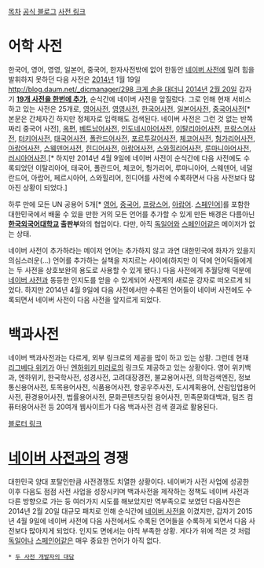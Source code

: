 [[목차]]
[http://blog.daum.net/_dicmanager/ 공식 블로그]
[http://dic.daum.net/ 사전 링크]

= 어학 사전 =
한국어, 영어, 영영, 일본어, 중국어, 한자사전밖에 없어 한동안 [[네이버 사전]]에 밀려 힘을 발휘하지 못하던 다음 사전은 [[2014년]] 1월 19일 [[http://blog.daum.net/_dicmanager/298 크게 손을 대더니]] [[2014년]] [[2월 20일]] 갑자기 '''[http://blog.daum.net/_dicmanager/316 19개 사전을 한번에 추가,]''' 순식간에 네이버 사전을 앞질렀다. 그로 인해 현재 서비스하고 있는 사전은 25개로, [[영어]]사전, [[영영]]사전, [[한국어]]사전, [[일본어]]사전, [[중국어]]사전[* 본문은 간체자긴 하지만 정체자로 입력해도 검색된다. 네이버 사전은 그런 것 없는 반쪽짜리 중국어 사전], [[옥편]], [[베트남어]]사전, [[인도네시아어]]사전, [[이탈리아어]]사전, [[프랑스어]]사전, [[터키어]]사전, [[태국어]]사전, [[폴란드어]]사전, [[포르투갈어]]사전, [[체코어]]사전, [[헝가리어]]사전, [[아랍어]]사전, [[스웨덴어]]사전, [[힌디어]]사전, [[아랍어]]사전, [[스와힐리어]]사전, [[루마니아어]]사전, [[러시아어]]사전.[* 하지만 2014년 4월 9일에 네이버 사전이 순식간에 다음 사전에도 수록되었던 이탈리아어, 태국어, 폴란드어, 체코어, 헝가리어, 루마니아어, 스웨덴어, 네덜란드어, 아랍어, 페르시아어, 스와힐리어, 힌디어를 사전에 수록하면서 다음 사전보다 많아진 상황이 되었다.]

하루 만에 모든 UN 공용어 5개[* [[영어]], [[중국어]], [[프랑스어]], [[아랍어]]. [[스페인어]]]를 포함한 대한민국에서 배울 수 있을 만한 거의 모든 언어를 추가할 수 있게 만든 배경은 다름아닌 '''[[한국외국어대학교]] 출판부'''와의 협업이다. 다만, 아직 [[독일어]]와 [[스페인어]]같은 메이저가 없는 상태.

네이버 사전이 추가하라는 메이저 언어는 추가하지 않고 과연 대한민국에 화자가 있을지 의심스러운(...) 언어를 추가하는 실책을 저지르는 사이에(하지만 이 덕에 언어덕들에게는 두 사전을 상호보완의 용도로 사용할 수 있게 됐다.) 다음 사전에게 추월당해 덕분에 [[네이버 사전]]과 동등한 인지도를 얻을 수 있게되어 사전계의 새로운 강자로 떠오르게 되었다. 하지만 2014년 4월 9일에 다음 사전에서만 수록된 언어들이 네이버 사전에도 수록되면서 네이버 사전이 다음 사전을 앞지르게 되었다.
= 백과사전 = 
네이버 백과사전과는 다르게, 외부 링크로의 제공을 많이 하고 있는 상황. 그런데 현재 [[리그베다 위키]]가 아닌 [[엔하위키 미러]]로의 링크도 제공하고 있는 상황이다. 영어 위키백과, 엔하위키, 한국학사전, 성경사전, 고려대장경전, 불교용어사전, 의학검색엔진, 정보통신용어사전, 토목용어사전, 식품용어사전, 항공우주사전, 도시계획용어, 산림임업용어사전, 환경용어사전, 법률용어사전, 문화콘텐츠닷컴 용어사전, 민족문화대백과, 텀즈 컴퓨터용어사전 등 20여개 웹사이트가 다음 백과사전 검색 결과로 활용된다.

[http://www.bloter.net/archives/154322 블로터 링크]

= [[네이버 사전]]과의 경쟁 =
대한민국 양대 포탈인만큼 사전경쟁도 치열한 상황이다. 네이버가 사전 사업에 성공한 이후 다음도 점점 사전 사업을 성장시키며 백과사전을 제작하는 정책도 네이버 사전과 다른 방향으로 가는 둥 여러가지 시도를 해보았지만 역부족으로 보였던 다음사전은 2014년 2월 20일 대규모 패치로 인해 순식간에 [[네이버 사전]]을 이겼지만, 갑자기 2015년 4월 9일에 네이버 사전에 다음 사전에서도 수록된 언어들을 수록하게 되면서 다음 사전보다 많아지게 되었다. 인지도 면에서는 아직 부족한 상황. 게다가 위에 적은 것 처럼 [[독일어]]나 [[스페인어]]같은 매우 중요한 언어가 아직 없다.

 * [http://www.bloter.net/archives/184626 두 사전 개발자의 대담]
